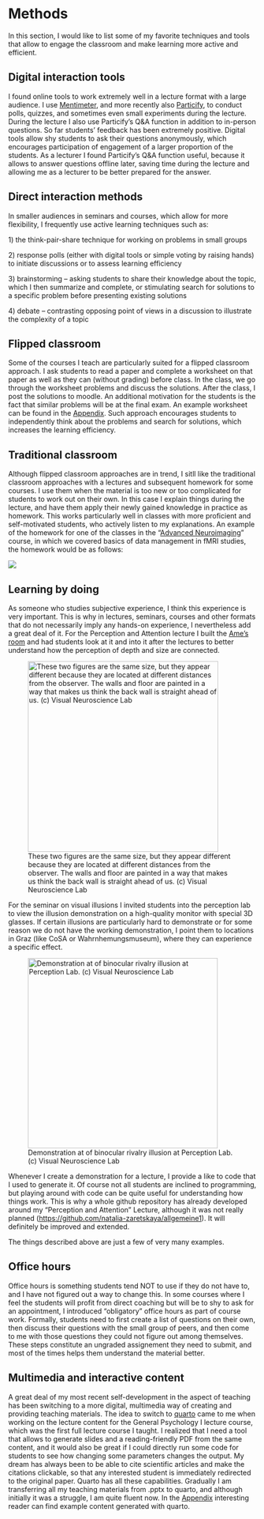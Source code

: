 # Methods {#chap-methods}

In this section, I would like to list some of my favorite techniques and tools that allow to engage the classroom and make learning more active and efficient.

## Digital interaction tools

I found online tools to work extremely well in a lecture format with a large audience. I use [Mentimeter](https://www.mentimeter.com), and more recently also [Particify](https://ars.uni-graz.at), to conduct polls, quizzes, and sometimes even small experiments during the lecture. During the lecture I also use Particify's Q&A function in addition to in-person questions. So far students' feedback has been extremely positive. Digital tools allow shy students to ask their questions anonymously, which encourages participation of engagement of a larger proportion of the students. As a lecturer I found Particify's Q&A function useful, because it allows to answer questions offline later, saving time during the lecture and allowing me as a lecturer to be better prepared for the answer.

## Direct interaction methods

In smaller audiences in seminars and courses, which allow for more flexibility, I frequently use active learning techniques such as:

1\) the think-pair-share technique for working on problems in small groups

2\) response polls (either with digital tools or simple voting by raising hands) to initiate discussions or to assess learning efficiency

3\) brainstorming – asking students to share their knowledge about the topic, which I then summarize and complete, or stimulating search for solutions to a specific problem before presenting existing solutions

4\) debate – contrasting opposing point of views in a discussion to illustrate the complexity of a topic

## Flipped classroom

Some of the courses I teach are particularly suited for a flipped classroom approach. I ask students to read a paper and complete a worksheet on that paper as well as they can (without grading) before class. In the class, we go through the worksheet problems and discuss the solutions. After the class, I post the solutions to moodle. An additional motivation for the students is the fact that similar problems will be at the final exam. An example worksheet can be found in the [Appendix](appendix.qmd#sec-worksheet). Such approach encourages students to independently think about the problems and search for solutions, which increases the learning efficiency.

## Traditional classroom

Although flipped classroom approaches are in trend, I sitll like the traditional classroom approaches with a lectures and subsequent homework for some courses. I use them when the material is too new or too complicated for students to work out on their own. In this case I explain things during the lecture, and have them apply their newly gained knowledge in practice as homework. This works particularly well in classes with more proficient and self-motivated students, who actively listen to my explanations. An example of the homework for one of the classes in the "[Advanced Neuroimaging](https://natalia-zaretskaya.github.io/advanced-neuroimaging/)" course, in which we covered basics of data management in fMRI studies, the homework would be as follows:

![](images/clipboard-4047277610.png)

## Learning by doing

As someone who studies subjective experience, I think this experience is very important. This is why in lectures, seminars, courses and other formats that do not necessarily imply any hands-on experience, I nevertheless add a great deal of it. For the Perception and Attention lecture I built the [Ame's room](https://en.wikipedia.org/wiki/Ames_room) and had students look at it and into it after the lectures to better understand how the perception of depth and size are connected.

![These two figures are the same size, but they appear different because they are located at different distances from the observer. The walls and floor are painted in a way that makes us think the back wall is straight ahead of us. (c) Visual Neuroscience Lab](images/clipboard-947364324.png){width="386"}

For the seminar on visual illusions I invited students into the perception lab to view the illusion demonstration on a high-quality monitor with special 3D glasses. If certain illusions are particularly hard to demonstrate or for some reason we do not have the working demonstration, I point them to locations in Graz (like CoSA or Wahrnhemungsmuseum), where they can experience a specific effect.

![Demonstration at of binocular rivalry illusion at Perception Lab. (c) Visual Neuroscience Lab](images/clipboard-1583885306.png){width="385"}

Whenever I create a demonstration for a lecture, I provide a like to code that I used to generate it. Of course not all students are inclined to programming, but playing around with code can be quite useful for understanding how things work. This is why a whole github repository has already developed around my "Perception and Attention" Lecture, although it was not really planned (<https://github.com/natalia-zaretskaya/allgemeine1>). It will definitely be improved and extended.

The things described above are just a few of very many examples.

## Office hours

Office hours is something students tend NOT to use if they do not have to, and I have not figured out a way to change this. In some courses where I feel the students will profit from direct coaching but will be to shy to ask for an appointment, I introduced "obligatory" office hours as part of course work. Formally, students need to first create a list of questions on their own, then discuss their questions with the small group of peers, and then come to me with those questions they could not figure out among themselves. These steps constitute an ungraded assignement they need to submit, and most of the times helps them understand the material better.

## Multimedia and interactive content {#sec-multimedia}

A great deal of my most recent self-development in the aspect of teaching has been switching to a more digital, multimedia way of creating and providing teaching materials. The idea to switch to [quarto](https://quarto.org) came to me when working on the lecture content for the General Psychology I lecture course, which was the first full lecture course I taught. I realized that I need a tool that allows to generate slides and a reading-friendly PDF from the same content, and it would also be great if I could directly run some code for students to see how changing some parameters changes the output. My dream has always been to be able to cite scientific articles and make the citations clickable, so that any interested student is immediately redirected to the original paper. Quarto has all these capabilities. Gradually I am transferring all my teaching materials from .pptx to quarto, and although initially it was a struggle, I am quite fluent now. In the [Appendix](appendix.qmd#sec-quarto) interesting reader can find example content generated with quarto.
